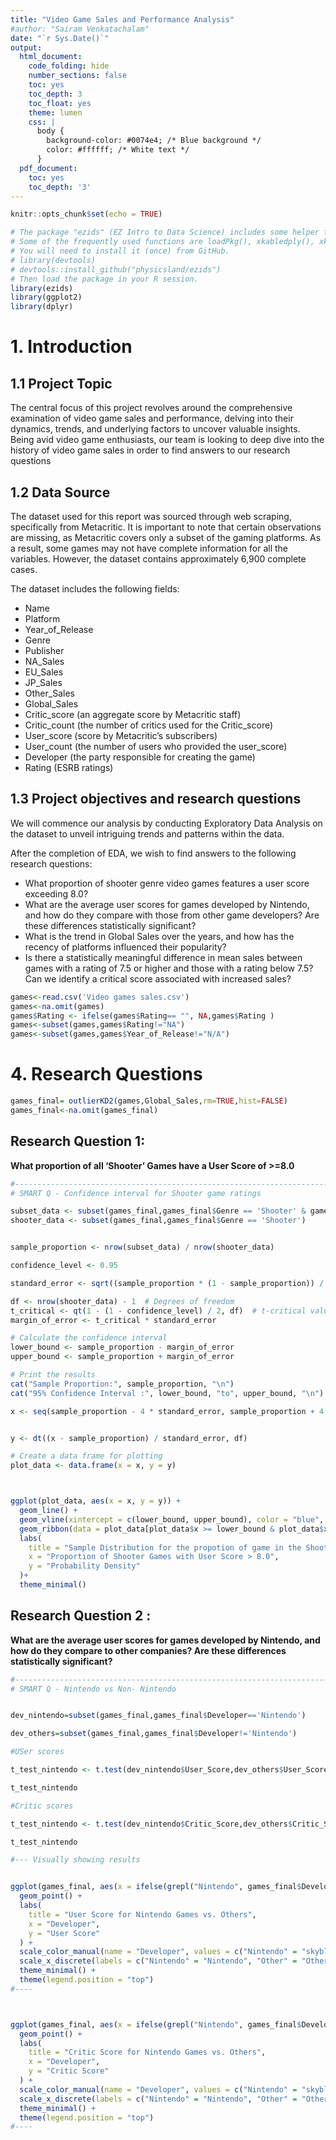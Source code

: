 ```yaml
---
title: "Video Game Sales and Performance Analysis"
#author: "Sairam Venkatachalam"
date: "`r Sys.Date()`"
output:
  html_document:
    code_folding: hide
    number_sections: false
    toc: yes
    toc_depth: 3
    toc_float: yes
    theme: lumen
    css: |
      body {
        background-color: #0074e4; /* Blue background */
        color: #ffffff; /* White text */
      }
  pdf_document:
    toc: yes
    toc_depth: '3'
---
```


```r
knitr::opts_chunk$set(echo = TRUE)
```

```r
# The package "ezids" (EZ Intro to Data Science) includes some helper functions we developed for the course. 
# Some of the frequently used functions are loadPkg(), xkabledply(), xkablesummary(), uzscale(), etc.
# You will need to install it (once) from GitHub.
# library(devtools)
# devtools::install_github("physicsland/ezids")
# Then load the package in your R session.
library(ezids)
library(ggplot2)
library(dplyr)
```


# 1. Introduction


## 1.1 Project Topic

The central focus of this project revolves around the comprehensive examination of video game sales and performance, delving into their dynamics, trends, and underlying factors to uncover valuable insights. Being avid video game enthusiasts, our team is looking to deep dive into the history of video game sales in order to find answers to our research questions

## 1.2 Data Source

The dataset used for this report was sourced through web scraping, specifically from Metacritic. It is important to note that certain observations are missing, as Metacritic covers only a subset of the gaming platforms. As a result, some games may not have complete information for all the variables. However, the dataset contains approximately 6,900 complete cases.

The dataset includes the following fields:

* Name
* Platform
* Year_of_Release
* Genre
* Publisher
* NA_Sales
* EU_Sales
* JP_Sales
* Other_Sales
* Global_Sales
* Critic_score (an aggregate score by Metacritic staff)
* Critic_count (the number of critics used for the Critic_score)
* User_score (score by Metacritic's subscribers)
* User_count (the number of users who provided the user_score)
* Developer (the party responsible for creating the game)
* Rating (ESRB ratings)


## 1.3 Project objectives and research questions

We will commence our analysis by conducting Exploratory Data Analysis on the dataset to unveil intriguing trends and patterns within the data.

After the completion of EDA, we wish to find answers to the following research questions:

* What proportion of shooter genre video games features a user score exceeding 8.0?
* What are the average user scores for games developed by Nintendo, and how do they compare with those from other game developers? Are these differences statistically significant?
* What is the trend in Global Sales over the years, and how has the recency of platforms influenced their popularity?
* Is there a statistically meaningful difference in mean sales between games with a rating of 7.5 or higher and those with a rating below 7.5? Can we identify a critical score associated with increased sales?



```r
games<-read.csv('Video games sales.csv')
games<-na.omit(games)
games$Rating <- ifelse(games$Rating== "", NA,games$Rating )
games<-subset(games,games$Rating!="NA")
games<-subset(games,games$Year_of_Release!="N/A")

```


# 4. Research Questions


```r

games_final= outlierKD2(games,Global_Sales,rm=TRUE,hist=FALSE)
games_final<-na.omit(games_final)

```

## Research Question 1: 

**What proportion of all 'Shooter' Games have a User Score of >=8.0**


```r
#----------------------------------------------------------------------------------------------------------------
# SMART Q - Confidence interval for Shooter game ratings

subset_data <- subset(games_final,games_final$Genre == 'Shooter' & games_final$User_Score >= 8.0)
shooter_data <- subset(games_final,games_final$Genre == 'Shooter')


sample_proportion <- nrow(subset_data) / nrow(shooter_data)

confidence_level <- 0.95

standard_error <- sqrt((sample_proportion * (1 - sample_proportion)) / nrow(shooter_data))

df <- nrow(shooter_data) - 1  # Degrees of freedom
t_critical <- qt(1 - (1 - confidence_level) / 2, df)  # t-critical value
margin_of_error <- t_critical * standard_error

# Calculate the confidence interval
lower_bound <- sample_proportion - margin_of_error
upper_bound <- sample_proportion + margin_of_error

# Print the results
cat("Sample Proportion:", sample_proportion, "\n")
cat("95% Confidence Interval :", lower_bound, "to", upper_bound, "\n")

x <- seq(sample_proportion - 4 * standard_error, sample_proportion + 4 * standard_error, length = 1000)


y <- dt((x - sample_proportion) / standard_error, df) 

# Create a data frame for plotting
plot_data <- data.frame(x = x, y = y)



ggplot(plot_data, aes(x = x, y = y)) +
  geom_line() +
  geom_vline(xintercept = c(lower_bound, upper_bound), color = "blue", linetype = "dashed", size = 1) +
  geom_ribbon(data = plot_data[plot_data$x >= lower_bound & plot_data$x <= upper_bound, ], aes(x = x, ymin = 0, ymax = y), fill = "pink", alpha = 0.5) +
  labs(
    title = "Sample Distribution for the propotion of game in the Shooter Genre with a rating >=8.0",
    x = "Proportion of Shooter Games with User Score > 8.0",
    y = "Probability Density"
  )+
  theme_minimal()

```


## Research Question 2 : 

**What are the average user scores for games developed by Nintendo, and how do they compare to other companies? Are these differences statistically significant?**



```r
#------------------------------------------------------------------------------------------------------------------
# SMART Q - Nintendo vs Non- Nintendo


dev_nintendo=subset(games_final,games_final$Developer=='Nintendo')

dev_others=subset(games_final,games_final$Developer!='Nintendo')

#USer scores

t_test_nintendo <- t.test(dev_nintendo$User_Score,dev_others$User_Score,var.equal = FALSE,conf.level=0.99) 

t_test_nintendo

#Critic scores

t_test_nintendo <- t.test(dev_nintendo$Critic_Score,dev_others$Critic_Score,var.equal = FALSE,conf.level=0.99) 

t_test_nintendo

#--- Visually showing results


ggplot(games_final, aes(x = ifelse(grepl("Nintendo", games_final$Developer), "Nintendo", "Other"), y = User_Score, color = ifelse(grepl("Nintendo", games_final$Developer), "Nintendo", "Other"))) +
  geom_point() +
  labs(
    title = "User Score for Nintendo Games vs. Others",
    x = "Developer",
    y = "User Score"
  ) +
  scale_color_manual(name = "Developer", values = c("Nintendo" = "skyblue", "Other" = "orange")) +
  scale_x_discrete(labels = c("Nintendo" = "Nintendo", "Other" = "Other")) +
  theme_minimal() +
  theme(legend.position = "top")
#----



ggplot(games_final, aes(x = ifelse(grepl("Nintendo", games_final$Developer), "Nintendo", "Other"), y = Critic_Score, color = ifelse(grepl("Nintendo", games_final$Developer), "Nintendo", "Other"))) +
  geom_point() +
  labs(
    title = "Critic Score for Nintendo Games vs. Others",
    x = "Developer",
    y = "Critic Score"
  ) +
  scale_color_manual(name = "Developer", values = c("Nintendo" = "skyblue", "Other" = "orange")) +
  scale_x_discrete(labels = c("Nintendo" = "Nintendo", "Other" = "Other")) +
  theme_minimal() +
  theme(legend.position = "top")
#----



```





